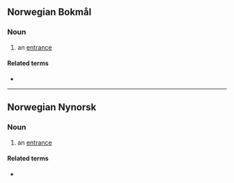 ==Norwegian Bokmål==

===Noun===
{{head|nb|noun|g=m|definite singular|inngangen|indefinite plural|innganger|definite plural|inngangene}}

# an [[entrance]]

====Related terms====
* {{l|nb|utgang}}

----

==Norwegian Nynorsk==

===Noun===
{{head|nn|noun|g=m|definite singular|inngangen|indefinite plural|inngangar|definite plural|inngangane}}

# an [[entrance]]

====Related terms====
* {{l|nn|utgang}}